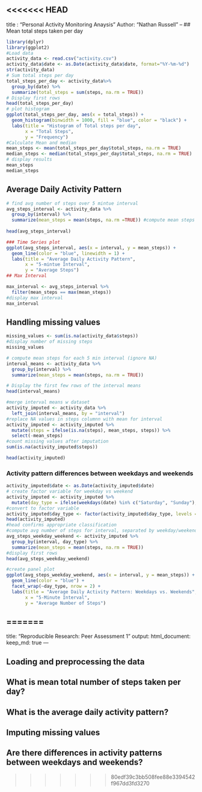 <<<<<<< HEAD
--
title : "Personal Activity Monitoring Anaysis"
Author: "Nathan Russell"
--
## Mean total steps taken per day
```r
library(dplyr)
library(ggplot2)
#Load data
activity_data <- read.csv("activity.csv")
activity_data$date <- as.Date(activity_data$date, format="%Y-%m-%d")
str(activity_data)
# Sum total steps per day
total_steps_per_day <- activity_data%>%
  group_by(date) %>%
  summarize(total_steps = sum(steps, na.rm = TRUE))
# Display first rows
head(total_steps_per_day)
# plot histogram
ggplot(total_steps_per_day, aes(x = total_steps)) + 
  geom_histogram(binwidth = 1000, fill = "blue", color = "black") +
  labs(title = "Histogram of Total steps per day",
       x = "Total Steps",
       y = "Frequency")
#Calculate Mean and median
mean_steps <- mean(total_steps_per_day$total_steps, na.rm = TRUE)
median_steps <- median(total_steps_per_day$total_steps, na.rm = TRUE)
# display results 
mean_steps
median_steps
```

## Average Daily Activity Pattern
```r
# find avg number of steps over 5 mintue interval
avg_steps_interval <- activity_data %>% 
  group_by(interval) %>%
  summarize(mean_steps = mean(steps, na.rm =TRUE)) #compute mean steps
  
head(avg_steps_interval)

### Time Series plot 
ggplot(avg_steps_interval, aes(x = interval, y = mean_steps)) + 
  geom_line(color = "blue", linewidth = 1) +
  labs(title = "Average Daily Activity Pattern",
       x = "5-mintue Interval",
       y = "Average Steps")
## Max Interval 

max_interval <- avg_steps_interval %>%
  filter(mean_steps == max(mean_steps))
#display max interval
max_interval
```

## Handling missing values

```r
missing_values <- sum(is.na(activity_data$steps))
#display number of missing steps 
missing_values

# compute mean steps for each 5 min interval (ignore NA)
interval_means <- activity_data %>%
  group_by(interval) %>%
  summarize(mean_steps = mean(steps, na.rm = TRUE))

# Display the first few rows of the interval means
head(interval_means)

#merge interval means w dataset
activity_imputed <- activity_data %>%
  left_join(interval_means, by = "interval")
#replace NA values in steps columnn with mean for interval
activity_imputed <- activity_imputed %>%
  mutate(steps = ifelse(is.na(steps), mean_steps, steps)) %>%
  select(-mean_steps)
#count missing values after imputation
sum(is.na(activity_imputed$steps))

head(activity_imputed)
```

### Activity pattern differences between weekdays and weekends
```r
activity_imputed$date <- as.Date(activity_imputed$date)
# create factor variable for weekday vs weekend
activity_imputed <- activity_imputed %>% 
  mutate(day_type = ifelse(weekdays(date) %in% c("Saturday", "Sunday"), "weekend", "weekday"))
#convert to factor variable
activity_imputed$day_type <- factor(activity_imputed$day_type, levels = c("weekday", "weekend"))
head(activity_imputed)
#head confirms appropriate classification
#compute avg number of steps for interval, separated by weekday/weekend
avg_steps_weekday_weekend <- activity_imputed %>%
  group_by(interval, day_type) %>%
  summarize(mean_steps = mean(steps, na.rm = TRUE))
#display first rows
head(avg_steps_weekday_weekend)

#create panel plot
ggplot(avg_steps_weekday_weekend, aes(x = interval, y = mean_steps)) +
  geom_line(color = "blue") +
  facet_wrap(~day_type, nrow = 2) +
  labs(title = "Average Daily Activity Pattern: Weekdays vs. Weekends",
       x = "5-Minute Interval",
       y = "Average Number of Steps")
```


=======
---
title: "Reproducible Research: Peer Assessment 1"
output: 
  html_document:
    keep_md: true
---


## Loading and preprocessing the data



## What is mean total number of steps taken per day?



## What is the average daily activity pattern?



## Imputing missing values



## Are there differences in activity patterns between weekdays and weekends?
>>>>>>> 80edf39c3bb508fee88e3394542f967dd3fd3270
